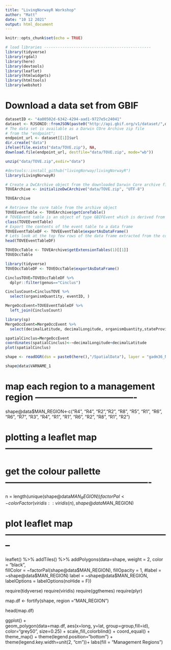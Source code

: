 ```yaml
---
title: "LivingNorwayR Workshop"
author: "Matt"
date: "10 12 2021"
output: html_document
---
```


```r
knitr::opts_chunk$set(echo = TRUE)

```

```r
# load libraries -----------------------------------------------
library(tidyverse)
library(rgdal)
library(here)
library(devtools)
library(leaflet)
library(htmlwidgets)
library(htmltools)
library(webshot)

```



# Download a data set from GBIF

```r
datasetID <- "4a00502d-6342-4294-aad1-9727e5c24041"
dataset <- RJSONIO::fromJSON(paste0("http://api.gbif.org/v1/dataset/",datasetID,"/endpoint"))
# The data set is available as a Darwin COre Archive zip file
# from the "endpoint";
endpoint_url <- dataset[[1]]$url
dir.create("data")
ifelse(file.exists("data/TOVE.zip"), NA,
download.file(endpoint_url, destfile="data/TOVE.zip", mode="wb"))
```

```r
unzip("data/TOVE.zip",exdir="data") 
```

```r
#devtools::install_github("livingNorway/livingNorwayR")
library(LivingNorwayR)
```

```r
# Create a DwCArchive object from the downloaded Darwin Core archive file
TOVEArchive <- initializeDwCArchive("data/TOVE.zip", "UTF-8")
```

```r
TOVEArchive
```

```r
# Retrieve the core table from the archive object
TOVEEventTable <- TOVEArchive$getCoreTable()
# TOVEEvent table is an object of type GBIFEvent which is derived from DwCGeneric
class(TOVEEventTable)
# Export the contents of the event table to a data frame
TOVEEventTableDF <- TOVEEventTable$exportAsDataFrame()
# Lets look at the top few rows of the data frame extracted from the core data table
head(TOVEEventTableDF)
```
```r
TOVEOccTable <- TOVEArchive$getExtensionTables(1)[[1]]
TOVEOccTable

```


```r
library(tidyverse)
TOVEOccTableDF <- TOVEOccTable$exportAsDataFrame()

CinclusTOVE=TOVEOccTableDF %>% 
  dplyr::filter(genus=="Cinclus")
```

```r
CinclusCount=CinclusTOVE %>% 
  select(organismQuantity, eventID, )

```

```r
MergeOccEvent=TOVEEventTableDF %>% 
  left_join(CinclusCount)

```
```r
library(sp)
MergeOccEvent=MergeOccEvent %>% 
  select(decimalLatitude, decimalLongitude, organismQuantity,stateProvince, municipality)

spatialCinclus=MergeOccEvent
coordinates(spatialCinclus)<-~decimalLongitude+decimalLatitude
plot(spatialCinclus)
```


```r
shape <- readOGR(dsn = paste0(here(),"/SpatialData"), layer = "gadm36_NOR_1")

shape@data$VARNAME_1

```



# map each region to a management region ----------------------------------

shape@data$MAN_REGION<-c("R4", "R4", "R2","R2", "R8", "R5", "R1", 
                         "R6", "R6", "R7", "R3", "R4", "R1", "R1",
                         "R6", "R2", "R8", "R1", "R2")

# plotting a leaflet map --------------------------------------------------

# get the colour pallette -------------------------------------------------
n = length(unique(shape@data$MAN_REGION))
factorPal <- colorFactor(viridis::viridis(n), shape@data$MAN_REGION)


# plot leaflet map --------------------------------------------------------

leaflet() %>% 
  addTiles() %>% 
  addPolygons(data=shape, weight = 2, color = "black",  
              fillColor = ~factorPal(shape@data$MAN_REGION),
              fillOpacity = 1,
              #label = ~shape@data$MAN_REGION)
              label = ~shape@data$MAN_REGION,
              labelOptions = labelOptions(noHide = F)) 

require(tidyverse)
require(viridis)
require(ggthemes)
require(plyr)

map.df <- fortify(shape, region ="MAN_REGION")



head(map.df)


ggplot() +  
  geom_polygon(data=map.df, aes(x=long, y=lat, group=group,fill=id), 
            color="grey50", size=0.25) +
  scale_fill_colorblind() +
  coord_equal() +
  theme_map() +
  theme(legend.position="bottom") +
  theme(legend.key.width=unit(2, "cm"))+
  labs(fill = "Management Regions")



